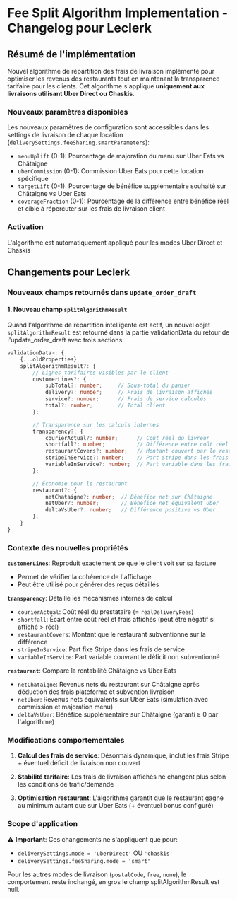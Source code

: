 # Fee Split Algorithm Implementation - Changelog pour Leclerk

## Résumé de l'implémentation

Nouvel algorithme de répartition des frais de livraison implémenté pour optimiser les revenus des restaurants tout en maintenant la transparence tarifaire pour les clients. Cet algorithme s'applique **uniquement aux livraisons utilisant Uber Direct ou Chaskis**.

### Nouveaux paramètres disponibles

Les nouveaux paramètres de configuration sont accessibles dans les settings de livraison de chaque location (`deliverySettings.feeSharing.smartParameters`):

- `menuUplift` (0-1): Pourcentage de majoration du menu sur Uber Eats vs Châtaigne
- `uberCommission` (0-1): Commission Uber Eats pour cette location spécifique
- `targetLift` (0-1): Pourcentage de bénéfice supplémentaire souhaité sur Châtaigne vs Uber Eats
- `coverageFraction` (0-1): Pourcentage de la différence entre bénéfice réel et cible à répercuter sur les frais de livraison client

### Activation

L'algorithme est automatiquement appliqué pour les modes Uber Direct et Chaskis

## Changements pour Leclerk

### Nouveaux champs retournés dans `update_order_draft`

#### 1. Nouveau champ `splitAlgorithmResult`

Quand l'algorithme de répartition intelligente est actif, un nouvel objet `splitAlgorithmResult` est retourné dans la partie validationData du retour de l'update_order_draft avec trois sections:

```typescript
validationData>: {
    {...oldProperties}
    splitAlgorithmResult?: {
        // Lignes tarifaires visibles par le client
        customerLines?: {
            subTotal?: number;     // Sous-total du panier
            delivery?: number;     // Frais de livraison affichés
            service?: number;      // Frais de service calculés
            total?: number;        // Total client
        };

        // Transparence sur les calculs internes
        transparency?: {
            courierActual?: number;      // Coût réel du livreur
            shortfall?: number;          // Différence entre coût réel et affiché
            restaurantCovers?: number;   // Montant couvert par le restaurant
            stripeInService?: number;    // Part Stripe dans les frais de service
            variableInService?: number;  // Part variable dans les frais de service
        };

        // Économie pour le restaurant
        restaurant?: {
            netChataigne?: number;  // Bénéfice net sur Châtaigne
            netUber?: number;       // Bénéfice net équivalent Uber
            deltaVsUber?: number;   // Différence positive vs Uber
        };
    }
}
```

### Contexte des nouvelles propriétés

**`customerLines`**: Reproduit exactement ce que le client voit sur sa facture

- Permet de vérifier la cohérence de l'affichage
- Peut être utilisé pour générer des reçus détaillés

**`transparency`**: Détaille les mécanismes internes de calcul

- `courierActual`: Coût réel du prestataire (= `realDeliveryFees`)
- `shortfall`: Écart entre coût réel et frais affichés (peut être négatif si affiché > réel)
- `restaurantCovers`: Montant que le restaurant subventionne sur la différence
- `stripeInService`: Part fixe Stripe dans les frais de service
- `variableInService`: Part variable couvrant le déficit non subventionné

**`restaurant`**: Compare la rentabilité Châtaigne vs Uber Eats

- `netChataigne`: Revenus nets du restaurant sur Châtaigne après déduction des frais plateforme et subvention livraison
- `netUber`: Revenus nets équivalents sur Uber Eats (simulation avec commission et majoration menu)
- `deltaVsUber`: Bénéfice supplémentaire sur Châtaigne (garanti ≥ 0 par l'algorithme)

### Modifications comportementales

1. **Calcul des frais de service**: Désormais dynamique, inclut les frais Stripe + éventuel déficit de livraison non couvert

2. **Stabilité tarifaire**: Les frais de livraison affichés ne changent plus selon les conditions de trafic/demande

3. **Optimisation restaurant**: L'algorithme garantit que le restaurant gagne au minimum autant que sur Uber Eats (+ éventuel bonus configuré)

### Scope d'application

⚠️ **Important**: Ces changements ne s'appliquent que pour:

- `deliverySettings.mode = 'uberDirect'` OU `'chaskis'`
- `deliverySettings.feeSharing.mode = 'smart'`

Pour les autres modes de livraison (`postalCode`, `free`, `none`), le comportement reste inchangé, en gros le champ splitAlgorithmResult est null.

